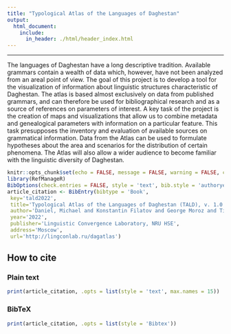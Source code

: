 ```yaml
---
title: "Typological Atlas of the Languages of Daghestan"
output:
  html_document:
    include:
      in_header: ./html/header_index.html
---
```


***

The languages of Daghestan have a long descriptive tradition. Available grammars contain a wealth of data which, however, have not been analyzed from an areal point of view. The goal of this project is to develop a tool for the visualization of information about linguistic structures characteristic of Daghestan. The atlas is based almost exclusively on data from published grammars, and can therefore be used for bibliographical research and as a source of references on parameters of interest. A key task of the project is the creation of maps and visualizations that allow us to combine metadata and genealogical parameters with information on a particular feature. This task presupposes the inventory and evaluation of available sources on grammatical information. Data from the Atlas can be used to formulate hypotheses about the area and scenarios for the distribution of certain phenomena. The Atlas will also allow a wider audience to become familiar with the linguistic diversity of Daghestan.

```r
knitr::opts_chunk$set(echo = FALSE, message = FALSE, warning = FALSE, comment = '')
library(RefManageR)
BibOptions(check.entries = FALSE, style = 'text', bib.style = 'authoryear')
article_citation <- BibEntry(bibtype = 'Book', 
 key='tald2022',
 title='Typological Atlas of the Languages of Daghestan (TALD), v. 1.0.0',
 author='Daniel, Michael and Konstantin Filatov and George Moroz and Timofey Mukhin and Chiara Naccarato and Samira Verhees',
 year='2022',
 publisher='Linguistic Convergence Laboratory, NRU HSE',
 address='Moscow',
 url='http://lingconlab.ru/dagatlas')
```

## How to cite {.tabset .tabset-fade .tabset-pills} 

### Plain text
```r
print(article_citation, .opts = list(style = 'text', max.names = 15))
```

### BibTeX

```r
print(article_citation, .opts = list(style = 'Bibtex'))
```
